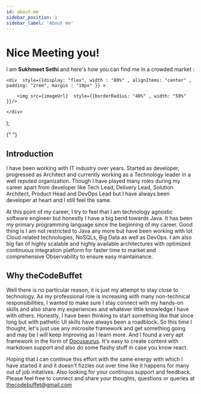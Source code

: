 ```yaml
---
id: about-me
sidebar_position: 1
sidebar_label: 'About me' 
---
```


# Nice Meeting you!

 I am **Sukhmeet Sethi**  and here's how you can find me in a crowded market :

  
    <div  style={{display: "flex", width : "80%" , alignItems: "center" , padding: "2rem", margin : "10px" }} >
     
        <img src={imageUrl}  style={{borderRadius: "40%" , width: "50%" }}/>
     
    </div>
  
);

<ProfileImage color="#2583c2" imageUrl="/img/sukhmeet.jpg" />{" "}

## Introduction

I have been working with IT industry over years. Started as developer, progressed as Architect and currently working as a Technology leader in a well reputed organization.
Though I have played many roles during my career apart from developer like Tech Lead, Delivery Lead, Solution Architect, Product Head and DevOps Lead but I have always been developer at heart and I still feel the same.

At this point of my career, I try to feel that I am technology agnostic software engineer but honestly I have a big bend towards Java. It has been my primary programming language since the beginning of my career. Good thing is I am not restricted to Java any more but have been working with lot Cloud related technologies, NoSQLs, Big Data as well as DevOps.
I am also big fan of highly scalable and highly available architectures with optimized continuous integration platform for faster time to market and comprehensive Observability to ensure easy maintainance.

## Why theCodeBuffet

Well there is no particular reason, it is just my attempt to stay close to technology. As my professional role is increasing with many non-technical responsibilities, I wanted to make sure I stay connect with my hands-on skills and also share my experiences and whatever little knowledge I have with others. 
Honestly, I have been thinking to start something like that since long but with pathetic UI skills have always been a roadblock. So this time I thought, let's just use any microsite framework and get something going and may be I will keep improving as I learn more. And I found a very apt framework in the form of
[Docusaurus](https://docusaurus.io/). It's easy to create content with markdown support and also do some flashy stuff in case you know react.

Hoping that I can continue this effort with the same energy with which I have started it and it doesn't fizzles out over time like it happens for many out of job initatives. Also looking for your continous support and feedback.
Please feel free to connect and share your thoughts, questions or queries at thecodebuffet@gmail.com

